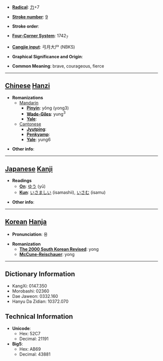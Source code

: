* '''[[Wiktionary:Chinese radical index| Radical]]''': [[Wiktionary:Chinese radical index 力|力]]+7

* '''[[Wiktionary:Chinese total strokes index|Stroke number]]''': [[Wiktionary:Chinese total strokes index 9|9]]

* '''Stroke order''': 

* '''[[Wiktionary:Chinese four corner index|Four-Corner System]]''': 1742<sub>7</sub>

* '''[[Wiktionary:Chinese Cangjie index|Cangjie input]]''': 弓月大尸 (NBKS)

* '''Graphical Significance and Origin''': 

* '''Common Meaning''': brave, courageous, fierce

----

== [[Chinese]] [[Hanzi]] ==

* '''Romanizations'''
** [[Mandarin]]
*** '''[[Pinyin]]''': yǒng (yong3)
*** '''[[Wade-Giles]]''': yung<sup>3</sup>
*** '''[[Yale]]''': 
**[[Cantonese]]
***'''[[Jyutping]]''':
***'''[[Penkyamp]]''': 
***'''[[Yale]]''': yung6

* '''Other info''': 

----

== [[Japanese]] [[Kanji]] ==

* '''Readings'''
** '''[[On]]''': [[ゆう]] (yū)
** '''[[Kun]]''': [[いさましい]] (isamashii), [[いさむ]] (isamu)

* '''Other info''':  

----

== [[Korean]] [[Hanja]] ==

* '''Pronunciation''': 용

* '''Romanization'''
** '''[[The 2000 South Korean Revised Romanization|The 2000 South Korean Revised]]''': yong
** '''[[McCune-Reischauer]]''': yong

----

== Dictionary Information ==

* KangXi: 0147.350
* Morobashi: 02360
* Dae Jaweon: 0332.160
* Hanyu Da Zidian: 10372.070

== Technical Information ==

* '''Unicode''':
** Hex: 52C7
** Decimal: 21191
* '''Big5''':
** Hex: AB69
** Decimal: 43881